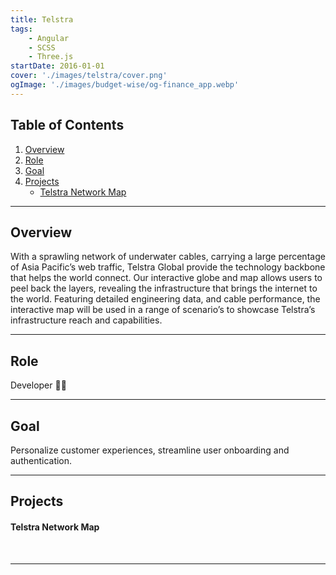 ```yaml
---
title: Telstra
tags:
    - Angular
    - SCSS
    - Three.js
startDate: 2016-01-01
cover: './images/telstra/cover.png'
ogImage: './images/budget-wise/og-finance_app.webp'
---
```



## Table of Contents
1. [Overview](#overview)
1. [Role](#role)
1. [Goal](#goal)
1. [Projects](#projects)
    - [Telstra Network Map](#telstra-network-map)

---

## Overview

With a sprawling network of underwater cables, carrying a large percentage of Asia Pacific’s web traffic, Telstra Global provide the technology backbone that helps the world connect. Our interactive globe and map allows users to peel back the layers, revealing the infrastructure that brings the internet to the world. Featuring detailed engineering data, and cable performance, the interactive map will be used in a range of scenario’s to showcase Telstra’s infrastructure reach and capabilities.

---

## Role

Developer 👨🏻

---

## Goal

Personalize customer experiences, streamline user onboarding and authentication.

---

## Projects

#### Telstra Network Map

<Vimeo id="https://vimeo.com/221068812" />

<img src={sup1.src} alt="" />

<img src={sup2.src} alt="" />

___
